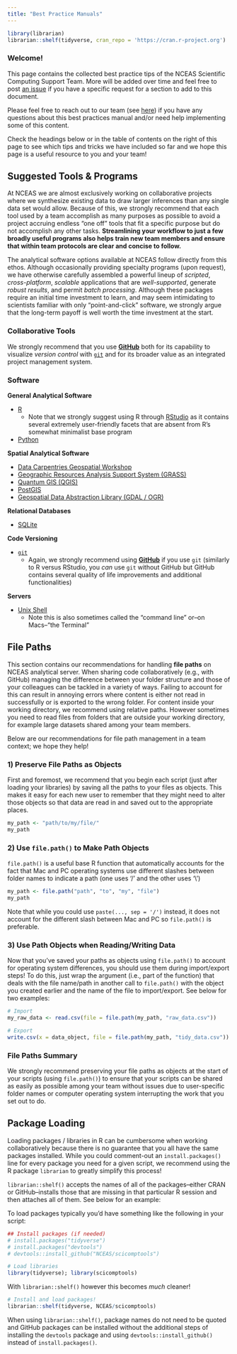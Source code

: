 ```yaml
---
title: "Best Practice Manuals"
---
```

```r
library(librarian)
librarian::shelf(tidyverse, cran_repo = 'https://cran.r-project.org')
```

### Welcome!

This page contains the collected best practice tips of the NCEAS Scientific Computing Support Team. More will be added over time and feel free to post [an issue](https://github.com/NCEAS/scicomptasks/issues) if you have a specific request for a section to add to this document.

Please feel free to reach out to our team (see [here](https://www.nceas.ucsb.edu/programming-support)) if you have any questions about this best practices manual and/or need help implementing some of this content.

Check the headings below or in the table of contents on the right of this page to see which tips and tricks we have included so far and we hope this page is a useful resource to you and your team!

## Suggested Tools & Programs

At NCEAS we are almost exclusively working on collaborative projects where we synthesize existing data to draw larger inferences than any single data set would allow. Because of this, we strongly recommend that each tool used by a team accomplish as many purposes as possible to avoid a project accruing endless "one off" tools that fit a specific purpose but do not accomplish any other tasks. **Streamlining your workflow to just a few broadly useful programs also helps train new team members and ensure that within team protocols are clear and concise to follow.**

The analytical software options available at NCEAS follow directly from this ethos. Although occasionally providing specialty programs (upon request), we have otherwise carefully assembled a powerful lineup of *scripted*, *cross-platform*, *scalable* applications that are *well-supported*, generate *robust results*, and permit *batch processing*. Although these packages require an initial time investment to learn, and may seem intimidating to scientists familiar with only "point-and-click" software, we strongly argue that the long-term payoff is well worth the time investment at the start.

### Collaborative Tools

We strongly recommend that you use **[GitHub](https://github.com/)** both for its capability to visualize *version control* with [`git`](https://pages.github.nceas.ucsb.edu/NCEAS/Computing/git.html) and for its broader value as an integrated project management system.

### Software

**General Analytical Software**

- [R](https://datacarpentry.org/R-genomics/index.html)
    - Note that we strongly suggest using R through [RStudio](https://www.rstudio.com/) as it contains several extremely user-friendly facets that are absent from R's somewhat minimalist base program
- [Python](https://swcarpentry.github.io/python-novice-inflammation/setup.html)

**Spatial Analytical Software**

- [Data Carpentries Geospatial Workshop](https://datacarpentry.org/geospatial-workshop/setup.html)
- [Geographic Resources Analysis Support System (GRASS)](https://pages.github.nceas.ucsb.edu/NCEAS/Computing/grass.html)
- [Quantum GIS (QGIS)](https://pages.github.nceas.ucsb.edu/NCEAS/Computing/quantum_gis.html)
- [PostGIS](https://pages.github.nceas.ucsb.edu/NCEAS/Computing/postgis.html)
- [Geospatial Data Abstraction Library (GDAL / OGR)](https://pages.github.nceas.ucsb.edu/NCEAS/Computing/gdal.html)

**Relational Databases**

- [SQLite](https://swcarpentry.github.io/sql-novice-survey/)

**Code Versioning**

- [`git`](https://swcarpentry.github.io/git-novice/)
    - Again, we strongly recommend using **[GitHub](https://github.com/)** if you use `git` (similarly to R versus RStudio, you *can* use `git` without GitHub but GitHub contains several quality of life improvements and additional functionalities)

**Servers**

- [Unix Shell](https://swcarpentry.github.io/shell-novice/)
    - Note this is also sometimes called the "command line" or--on Macs--"the Terminal"

## File Paths

This section contains our recommendations for handling **file paths** on NCEAS analytical server. When sharing code collaboratively (e.g., with GitHub) managing the difference between your folder structure and those of your colleagues can be tackled in a variety of ways. Failing to account for this can result in annoying errors where content is either not read in successfully or is exported to the wrong folder. For content inside your working directory, we recommend using relative paths. However sometimes you need to read files from folders that are outside your working directory, for example large datasets shared among your team members.

Below are our recommendations for file path management in a team context; we hope they help!

### 1) Preserve File Paths as Objects

First and foremost, we recommend that you begin each script (just after loading your libraries) by saving all the paths to your files as objects. This makes it easy for each new user to remember that they might need to alter those objects so that data are read in and saved out to the appropriate places.

```r
my_path <- "path/to/my/file/"
my_path
```

### 2) Use `file.path()` to Make Path Objects

`file.path()` is a useful base R function that automatically accounts for the fact that Mac and PC operating systems use different slashes between folder names to indicate a path (one uses '/' and the other uses '\\')

```r
my_path <- file.path("path", "to", "my", "file")
my_path
```

Note that while you could use `paste(..., sep = '/')` instead, it does not account for the different slash between Mac and PC so `file.path()` is preferable.

### 3) Use Path Objects when Reading/Writing Data

Now that you've saved your paths as objects using `file.path()` to account for operating system differences, you should use them during import/export steps! To do this, just wrap the argument (i.e., part of the function) that deals with the file name/path in another call to `file.path()` with the object you created earlier and the name of the file to import/export. See below for two examples:

```r
# Import
my_raw_data <- read.csv(file = file.path(my_path, "raw_data.csv"))

# Export
write.csv(x = data_object, file = file.path(my_path, "tidy_data.csv"))
```

### File Paths Summary

We strongly recommend preserving your file paths as objects at the start of your scripts (using `file.path()`) to ensure that your scripts can be shared as easily as possible among your team without issues due to user-specific folder names or computer operating system interrupting the work that you set out to do.

## Package Loading

Loading packages / libraries in R can be cumbersome when working collaboratively because there is no guarantee that you all have the same packages installed. While you could comment-out an `install.packages()` line for every package you need for a given script, we recommend using the R package `librarian` to greatly simplify this process!

`librarian::shelf()` accepts the names of all of the packages--either CRAN or GitHub--installs those that are missing in that particular R session and then attaches all of them. See below for an example:

To load packages typically you'd have something like the following in your script:

```r
## Install packages (if needed)
# install.packages("tidyverse")
# install.packages("devtools")
# devtools::install_github("NCEAS/scicomptools")

# Load libraries
library(tidyverse); library(scicomptools)
```

With `librarian::shelf()` however this becomes *much* cleaner!

```r
# Install and load packages!
librarian::shelf(tidyverse, NCEAS/scicomptools)
```

When using `librarian::shelf()`, package names do not need to be quoted and GitHub packages can be installed without the additional steps of installing the `devtools` package and using `devtools::install_github()` instead of `install.packages()`.

